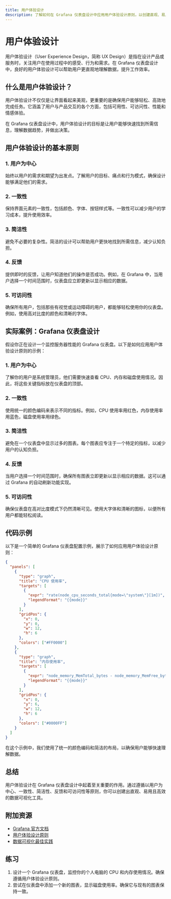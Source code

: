 ```yaml
---
title: 用户体验设计
description: 了解如何在 Grafana 仪表盘设计中应用用户体验设计原则，以创建直观、易用且高效的数据可视化工具。
---
```


# 用户体验设计

用户体验设计（User Experience Design，简称 UX Design）是指在设计产品或服务时，关注用户在使用过程中的感受、行为和需求。在 Grafana 仪表盘设计中，良好的用户体验设计可以帮助用户更直观地理解数据，提升工作效率。

## 什么是用户体验设计？

用户体验设计不仅仅是让界面看起来美观，更重要的是确保用户能够轻松、高效地完成任务。它涵盖了用户与产品交互的各个方面，包括可用性、可访问性、性能和情感体验。

在 Grafana 仪表盘设计中，用户体验设计的目标是让用户能够快速找到所需信息，理解数据趋势，并做出决策。

## 用户体验设计的基本原则

### 1. 用户为中心
始终以用户的需求和期望为出发点。了解用户的目标、痛点和行为模式，确保设计能够满足他们的需求。

### 2. 一致性
保持界面元素的一致性，包括颜色、字体、按钮样式等。一致性可以减少用户的学习成本，提升使用效率。

### 3. 简洁性
避免不必要的复杂性。简洁的设计可以帮助用户更快地找到所需信息，减少认知负担。

### 4. 反馈
提供即时的反馈，让用户知道他们的操作是否成功。例如，在 Grafana 中，当用户选择一个时间范围时，仪表盘应立即更新以显示相应的数据。

### 5. 可访问性
确保所有用户，包括那些有视觉或运动障碍的用户，都能够轻松使用你的仪表盘。例如，使用高对比度的颜色和清晰的字体。

## 实际案例：Grafana 仪表盘设计

假设你正在设计一个监控服务器性能的 Grafana 仪表盘。以下是如何应用用户体验设计原则的示例：

### 1. 用户为中心
了解你的用户是系统管理员，他们需要快速查看 CPU、内存和磁盘使用情况。因此，将这些关键指标放在仪表盘的顶部。

### 2. 一致性
使用统一的颜色编码来表示不同的指标。例如，CPU 使用率用红色，内存使用率用蓝色，磁盘使用率用绿色。

### 3. 简洁性
避免在一个仪表盘中显示过多的图表。每个图表应专注于一个特定的指标，以减少用户的认知负担。

### 4. 反馈
当用户选择一个时间范围时，确保所有图表立即更新以显示相应的数据。这可以通过 Grafana 的自动刷新功能实现。

### 5. 可访问性
确保仪表盘在高对比度模式下仍然清晰可见。使用大字体和清晰的图标，以便所有用户都能轻松阅读。

## 代码示例

以下是一个简单的 Grafana 仪表盘配置示例，展示了如何应用用户体验设计原则：

```json
{
  "panels": [
    {
      "type": "graph",
      "title": "CPU 使用率",
      "targets": [
        {
          "expr": "rate(node_cpu_seconds_total{mode=\"system\"}[1m])",
          "legendFormat": "{{mode}}"
        }
      ],
      "gridPos": {
        "x": 0,
        "y": 0,
        "w": 12,
        "h": 6
      },
      "colors": ["#FF0000"]
    },
    {
      "type": "graph",
      "title": "内存使用率",
      "targets": [
        {
          "expr": "node_memory_MemTotal_bytes - node_memory_MemFree_bytes",
          "legendFormat": "{{mode}}"
        }
      ],
      "gridPos": {
        "x": 0,
        "y": 6,
        "w": 12,
        "h": 6
      },
      "colors": ["#0000FF"]
    }
  ]
}
```

在这个示例中，我们使用了统一的颜色编码和简洁的布局，以确保用户能够快速理解数据。

## 总结

用户体验设计在 Grafana 仪表盘设计中起着至关重要的作用。通过遵循以用户为中心、一致性、简洁性、反馈和可访问性等原则，你可以创建出直观、易用且高效的数据可视化工具。

## 附加资源

- [Grafana 官方文档](https://grafana.com/docs/)
- [用户体验设计原则](https://www.nngroup.com/articles/ten-usability-heuristics/)
- [数据可视化最佳实践](https://www.tableau.com/learn/whitepapers/visual-best-practices)

## 练习

1. 设计一个 Grafana 仪表盘，监控你的个人电脑的 CPU 和内存使用情况。确保遵循用户体验设计原则。
2. 尝试在仪表盘中添加一个新的图表，显示磁盘使用率。确保它与现有的图表保持一致。
